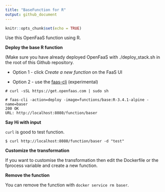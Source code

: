 ```yaml
---
title: "BaseFunction for R"
output: github_document
---
```


```r
knitr::opts_chunk$set(echo = TRUE)
```

Use this OpenFaaS function using R.

**Deploy the base R function**

(Make sure you have already deployed OpenFaaS with ./deploy_stack.sh in the root of this Github repository.

* Option 1 - click *Create a new function* on the FaaS UI

* Option 2 - use the [faas-cli](https://github.com/openfaas/faas-cli/) (experimental)

```
# curl -sSL https://get.openfaas.com | sudo sh

# faas-cli -action=deploy -image=functions/base:R-3.4.1-alpine -name=baser
200 OK
URL: http://localhost:8080/function/baser
```

**Say Hi with input**

`curl` is good to test function.

```
$ curl http://localhost:8080/function/baser -d "test"
```

**Customize the transformation**

If you want to customise the transformation then edit the Dockerfile or the fprocess variable and create a new function.

**Remove the function**

You can remove the function with `docker service rm baser`.